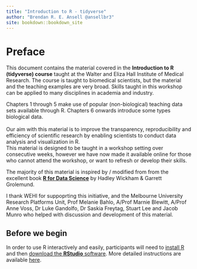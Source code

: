 ```yaml
---
title: "Introduction to R - tidyverse"
author: "Brendan R. E. Ansell @ansellbr3"
site: bookdown::bookdown_site
---
```



# Preface {-}

This document contains the material covered in the **Introduction to R (tidyverse) course** taught at the Walter and Eliza Hall Institute of Medical Research. The course is taught to biomedical scientists, but the material and the teaching examples are very broad. Skills taught in this workshop can be applied to many disciplines in academia and industry.    

Chapters 1 through 5 make use of popular (non-biological) teaching data sets available through R. Chapters 6 onwards introduce some types biological data.  
<br>
Our aim with this material is to improve the transparency, reproducibility and efficiency of scientific research by enabling scientists to conduct data analysis and visualization in R.  
This material is designed to be taught in a workshop setting over consecutive weeks, however we have now made it available online for those who cannot attend the workshop, or want to refresh or develop their skills. 
  
The majority of this material is inspired by / modified from from the excellent book [**R for Data Science**](https://r4ds.had.co.nz) by Hadley Wickham & Garrett Grolemund.

I thank WEHI for suppoprting this initiative, and the Melbourne University Research Platforms Unit, Prof Melanie Bahlo, A/Prof Marnie Blewitt, A/Prof Anne Voss, Dr Luke Gandolfo, Dr Saskia Freytag, Stuart Lee and Jacob Munro who helped with discussion and development of this material.


## Before we begin {-}

In order to use R interactively and easily, participants will need to [install R ](https://cloud.r-project.org) and then [download the **RStudio** software](https://rstudio.com/products/rstudio/download/). More detailed instructions are available [here](https://r4ds.had.co.nz/introduction.html#prerequisites).




